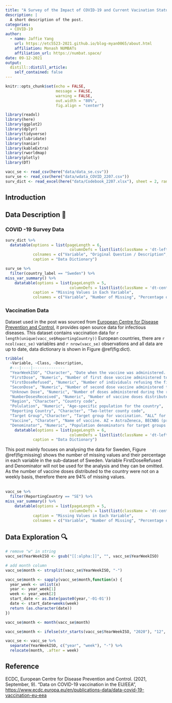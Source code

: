 ```yaml
---
title: "A Survey of the Impact of COVID-19 and Current Vacination Status in Sweden"
description: |
  A short description of the post.
categories:
  - COVID-19
author:
  - name: Jaffie Yang
    url: https://etc5523-2021.github.io/blog-myan0065/about.html
    affiliation: Monash NUMBATs
    affiliation_url: https://numbat.space/
date: 09-12-2021
output:
  distill::distill_article:
    self_contained: false
---
```



```r
knitr::opts_chunk$set(echo = FALSE,
                      message = FALSE,
                      warning = FALSE,
                      out.width = "80%",
                      fig.align = "center")
```

```r
library(readxl)
library(here)
library(ggplot2)
library(dplyr)
library(tidyverse)
library(lubridate)
library(naniar)
library(kableExtra)
library(rworldmap)
library(plotly)
library(DT)
```

```r
vacc_se <- read_csv(here("data/data_se.csv"))
surv_se <- read_csv(here("data/wdata_COVID_2207.csv"))
surv_dict <- read_excel(here("data/Codebook_2207.xlsx"), sheet = 2, range = "b1:d40")
```

## Introduction 

## Data Description 📄

### COVID -19 Survey Data

```r
surv_dict %>% 
  datatable(options = list(pageLength = 6,
                            columnDefs = list(list(className = 'dt-left', targets = 1:3))),
            colnames = c("Variable", "Original Question / Description", "Value Labels"),
            caption = "Data Dictionary")
```
```r
surv_se %>% 
  filter(country_label == "Sweden") %>% 
miss_var_summary() %>% 
    datatable(options = list(pageLength = 5,
                            columnDefs = list(list(className = 'dt-center', targets = 2:3))),
            caption = "Missing Values in Each Variable",
            colnames = c("Variable", "Number of Missing", "Percentage of Missing"))
```


### Vaccination Data
Dataset used in the post was sourced from <a href=https://www.ecdc.europa.eu/en/publications-data/data-covid-19-vaccination-eu-eea> European Centre for Disease Prevention and Control</a>, it provides open source data for infectious diseases. This dataset contains vaccination data for `r length(unique(vacc_se$ReportingCountry))` European countries, there are `r ncol(vacc_se)` variables and `r nrow(vacc_se)` observations and all data are up to date, data dictionary is shown in Figure \@ref(fig:dict).

```r
tribble(
  ~Variable, ~Class, ~Description,
  #---|----|--------------
  "YearWeekISO", "Character", "Date when the vaccine was administered. Only weeks are allowed (e.g. “2021-W01”).",
  "FirstDose", "Numeric", "Number of first dose vaccine administered to individuals during the reporting week.",
  "FirstDoseRefused", "Numeric", "Number of individuals refusing the first vaccine dose.",
  "SeconDose", "Numeric", "Number of second dose vaccine administered to individuals during the reporting week.",
  "Unknown Dose", "Numeric", "Number of doses administered during the reporting week where the type of dose (first or second) was not specified.",
  "NumberDosesReceived", "Numeric", "Number of vaccine doses distributed by the manufacturers to the country during the reporting week.",
  "Region", "Character", "Country code",
  "Polulation", "Numeric", "Age-specific population for the country",
  "Reporting Country", "Character", "Two-letter county code",
  "Target Group","Character", "Target group for vaccination. “ALL” for the overall figures, “HCW” for healthcare workers and age-groups.",
  "Vaccine", "Charater", "Name of vaccine. AZ = AstraZeneca, BECNBG (previously CN) = Beijing CNBG, BHACOV = Bharat, COM = Pfizer/BioNTech, JANSS = Janssen, HAYATVAC = Hayat VAC, MOD = Moderna, QAZVAQ = QazCovid-In, SIICOV = Covishield – SII, SIN = Sinovac, SPU = Sputnik V - Gamaleya, SRCVB = EpiVacCorona – SRCVB, WUCNBG = Inactivated – Wuhan CNBG, UNK = UNKNOWN, ZFUZ = Sino-Uzbek - ZF-UZVAC",
  "Denominator", "Numeric", "Population denominators for target groups.") %>% 
    datatable(options = list(pageLength = 6,
                            columnDefs = list(list(className = 'dt-left', targets = 1:3))),
            caption = "Data Dictionary")
```
This post mainly focuses on analysing the data for Sweden, Figure \@ref(fig:missing) shows the number of missing values and their percentage in each variable in the sub-dataset of Sweden. Variable FirstDoseRefused and Denominator will not be used for the analysis and they can be omitted. As the number of vaccine doses distributed to the country were not on a weekly basis, therefore there are 94% of missing values.
<br><br>

```r
vacc_se %>% 
  filter(ReportingCountry == "SE") %>% 
miss_var_summary() %>% 
    datatable(options = list(pageLength = 5,
                            columnDefs = list(list(className = 'dt-center', targets = 2:3))),
            caption = "Missing Values in Each Variable",
            colnames = c("Variable", "Number of Missing", "Percentage of Missing"))
```

## Data Exploration 🔍

```r
# remove "w" in string
vacc_se$YearWeekISO <- gsub("[[:alpha:]]", "", vacc_se$YearWeekISO)

# add month column
vacc_se$month <- strsplit(vacc_se$YearWeekISO, "-") 

vacc_se$month <- sapply(vacc_se$month,function(x) {
  year_week <- unlist(x)
  year <- year_week[1]
  week <- year_week[2]
  start_date <- as.Date(paste0(year,'-01-01'))
  date <- start_date+weeks(week)
  return (as.character(date))
})

vacc_se$month <- month(vacc_se$month)

vacc_se$month <- ifelse(str_starts(vacc_se$YearWeekISO, "2020"), "12", vacc_se$month)

vacc_se <- vacc_se %>% 
  separate(YearWeekISO, c("year", "week"), "-") %>% 
  relocate(month, .after = week) 
```









## Reference

ECDC, European Centre for Disease Prevention and Control. (2021, September, 9). "Data on COVID-19 vaccination in the EU/EEA", <https://www.ecdc.europa.eu/en/publications-data/data-covid-19-vaccination-eu-eea>








